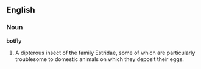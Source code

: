 ==English==

===Noun===

'''botfly'''

#A dipterous insect of the family Estridae, some of which are particularly troublesome to domestic animals on which they deposit their eggs.